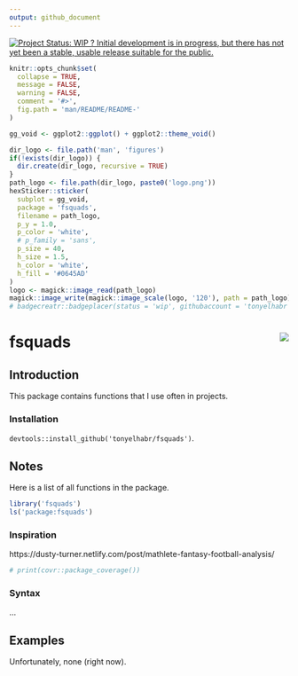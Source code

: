 ```yaml
---
output: github_document
---
```


[![Project Status: WIP ? Initial development is in progress, but there has not yet been a stable, usable release suitable for the public.](https://www.repostatus.org/badges/latest/wip.svg)](https://www.repostatus.org/#wip)


```r
knitr::opts_chunk$set(
  collapse = TRUE,
  message = FALSE,
  warning = FALSE,
  comment = '#>',
  fig.path = 'man/README/README-'
)
```

```r
gg_void <- ggplot2::ggplot() + ggplot2::theme_void()

dir_logo <- file.path('man', 'figures')
if(!exists(dir_logo)) {
  dir.create(dir_logo, recursive = TRUE)
}
path_logo <- file.path(dir_logo, paste0('logo.png'))
hexSticker::sticker(
  subplot = gg_void,
  package = 'fsquads',
  filename = path_logo,
  p_y = 1.0,
  p_color = 'white',
  # p_family = 'sans',
  p_size = 40,
  h_size = 1.5,
  h_color = 'white',
  h_fill = '#0645AD'
)
logo <- magick::image_read(path_logo)
magick::image_write(magick::image_scale(logo, '120'), path = path_logo)
# badgecreatr::badgeplacer(status = 'wip', githubaccount = 'tonyelhabr', githubrepo = 'fsquads')
```

# fsquads <img src='man/figures/logo.png' align='right'/>

##  Introduction

This package contains functions that I use often in projects.

### Installation

`devtools::install_github('tonyelhabr/fsquads')`.

## Notes

Here is a list of all functions in the package.

```r
library('fsquads')
ls('package:fsquads')
```

### Inspiration

https://dusty-turner.netlify.com/post/mathlete-fantasy-football-analysis/


```r
# print(covr::package_coverage())
```

### Syntax

...


## Examples

Unfortunately, none (right now).

